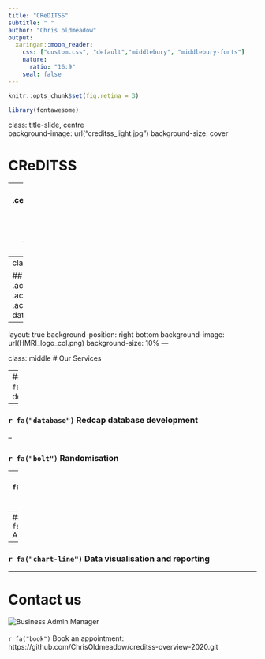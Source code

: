 ```yaml
---
title: "CReDITSS"
subtitle: " "
author: "Chris oldmeadow"
output:
  xaringan::moon_reader:
    css: ["custom.css", "default","middlebury", "middlebury-fonts"]
    nature:
      ratio: "16:9"
    seal: false
---
```



```r
knitr::opts_chunk$set(fig.retina = 3)
```

```r
library(fontawesome)
```


class: title-slide, centre   
background-image: url("creditss_light.jpg")
background-size: cover



# CReDITSS


--
## .center[.saltinline[C]linical .saltinline[Re]search .saltinline[D]esign .saltinline[IT] and .saltinline[S]tatistical .saltinline[S]ervices]



---
class: inverse, middle 

## Mission:  .acidinline[Reliable], .acidinline[innovative], and .acidinline[collaborative] data analytic solutions



---
layout: true
background-position: right bottom
background-image: url(HMRI_logo_col.png)
background-size: 10%
---


class: middle 
# Our Services

--
### `r fa("lightbulb")`Trial design  

--

### `r fa("database")` Redcap database development


--

### `r fa("bolt")` Randomisation

--
### `r fa("tachometer-alt")` Dashboards 

--
### `r fa("laptop")`  Analyses 

--

### `r fa("chart-line")` Data visualisation and reporting

---
 
# Contact us




![Business Admin Manager](michelle_g_220.jpg)
<br> <br> 
`r fa("book")` Book an appointment:  https://github.com/ChrisOldmeadow/creditss-overview-2020.git
